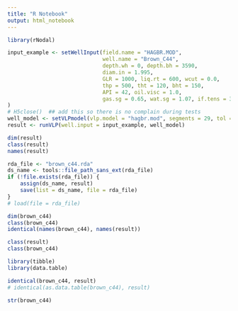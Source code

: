 ```yaml
---
title: "R Notebook"
output: html_notebook
---
```


```r
library(rNodal)

input_example <- setWellInput(field.name = "HAGBR.MOD",
                              well.name = "Brown_C44",
                              depth.wh = 0, depth.bh = 3590,
                              diam.in = 1.995,
                              GLR = 1000, liq.rt = 600, wcut = 0.0,
                              thp = 500, tht = 120, bht = 150,
                              API = 42, oil.visc = 1.0,
                              gas.sg = 0.65, wat.sg = 1.07, if.tens = 30
)
# H5close()  ## add this so there is no complain during tests
well_model <- setVLPmodel(vlp.model = "hagbr.mod", segments = 29, tol = 0.00001)
result <- runVLP(well.input = input_example, well_model)

dim(result)
class(result)
names(result)
```



```r
rda_file <- "brown_c44.rda"
ds_name <- tools::file_path_sans_ext(rda_file)
if (!file.exists(rda_file)) {
    assign(ds_name, result)
    save(list = ds_name, file = rda_file)
}
# load(file = rda_file)

dim(brown_c44)
class(brown_c44)
identical(names(brown_c44), names(result))
```

```r
class(result)
class(brown_c44)
```



```r
library(tibble)
library(data.table)

identical(brown_c44, result)
# identical(as.data.table(brown_c44), result)
```


```r
str(brown_c44)
```

